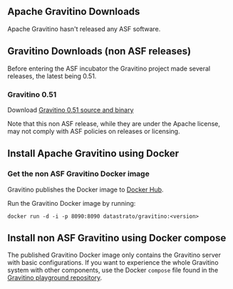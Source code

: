 ## Apache Gravitino Downloads

Apache Gravitino hasn't released any ASF software.

## Gravitino Downloads (non ASF releases)

Before entering the ASF incubator the Gravitino project made several releases, the latest being 0.51.

### Gravitino 0.51
Download [Gravitino 0.51 source and binary](https://github.com/apache/gravitino/releases/tag/v0.5.1)

Note that this non ASF release, while they are under the Apache license, may not comply with ASF policies on releases or licensing.

## Install Apache Gravitino using Docker

### Get the non ASF Gravitino Docker image

Gravitino publishes the Docker image to [Docker Hub](https://hub.docker.com/r/datastrato/gravitino/tags).

Run the Gravitino Docker image by running:

```shell
docker run -d -i -p 8090:8090 datastrato/gravitino:<version>
```

## Install non ASF Gravitino using Docker compose

The published Gravitino Docker image only contains the Gravitino server with basic configurations. If
you want to experience the whole Gravitino system with other components, use the Docker
`compose` file found in the [Gravitino playground repository](https://github.com/apache/gravitino-playground).